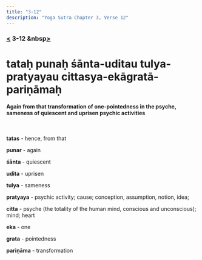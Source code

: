 ```yaml
---
title: "3-12"
description: "Yoga Sutra Chapter 3, Verse 12"
---
```


### [<](/Chapter-3/3-11) 3-12 &nbsp[>](/Chapter-3/3-13/)

# tataḥ punaḥ śānta-uditau tulya-pratyayau cittasya-ekāgratā-pariṇāmaḥ

#### Again from that transformation of one-pointedness in the psyche, sameness of quiescent and uprisen psychic activities

<br />

**tatas** - hence, from that

**punar** - again

**śānta** - quiescent

**udita** - uprisen

**tulya** - sameness

**pratyaya** - psychic activity; cause; conception, assumption, notion, idea;

**citta** - psyche (the totality of the human mind, conscious and unconscious); mind; heart

**eka** - one

**grata** - pointedness

**pariṇāma** - transformation

<br />
